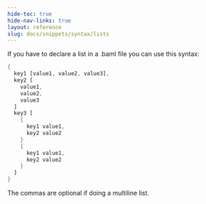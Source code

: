 ```yaml
---
hide-toc: true
hide-nav-links: true
layout: reference
slug: docs/snippets/syntax/lists
---
```


If you have to declare a list in a .baml file you can use this syntax:
```rust baml
{
  key1 [value1, value2, value3],
  key2 [
    value1,
    value2,
    value3
  ]
  key3 [
    {
      key1 value1,
      key2 value2
    }
    {
      key1 value1,
      key2 value2
    }
  ]
}
```
<Tip>The commas are optional if doing a multiline list.</Tip>